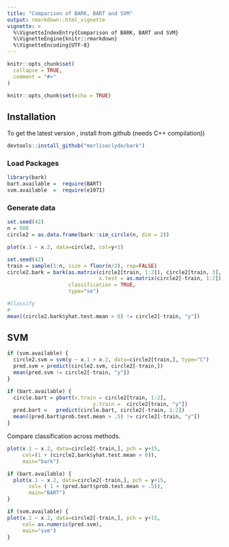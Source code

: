 ```yaml
---
title: "Comparison of BARK, BART and SVM"
output: rmarkdown::html_vignette
vignette: >
  %\VignetteIndexEntry{Comparison of BARK, BART and SVM}
  %\VignetteEngine{knitr::rmarkdown}
  %\VignetteEncoding{UTF-8}
---
```


```r
knitr::opts_chunk$set(
  collapse = TRUE,
  comment = "#>"
)
```



```r
knitr::opts_chunk$set(echo = TRUE)
```

## Installation

To get the latest version , install from github  (needs C++ compilation))

```r
devtools::install_github("merliseclyde/bark")
```

### Load Packages
```r
library(bark)
bart.available =  require(BART)
svm.available  =  require(e1071)
```


### Generate data

```r
set.seed(42)
n = 500
circle2 = as.data.frame(bark::sim_circle(n, dim = 2))

```

```r
plot(x.1 ~ x.2, data=circle2, col=y+1)
```

```r
set.seed(42)
train = sample(1:n, size = floor(n/2), rep=FALSE)
circle2.bark = bark(as.matrix(circle2[train, 1:2]), circle2[train, 3], 
                              x.test = as.matrix(circle2[-train, 1:2]),
                    classification = TRUE,
                    type="se")
```

```r
#Classify
#
mean((circle2.bark$yhat.test.mean > 0) != circle2[-train, "y"])
```

## SVM

```r
if (svm.available) {
  circle2.svm = svm(y ~ x.1 + x.2, data=circle2[train,], type="C")
  pred.svm = predict(circle2.svm, circle2[-train,])
  mean(pred.svm != circle2[-train, "y"])
}

```


```r
if (bart.available) {
  circle.bart = pbart(x.train = circle2[train, 1:2], 
                            y.train =  circle2[train, "y"])
  pred.bart =   predict(circle.bart, circle2[-train, 1:2])
  mean((pred.bart$prob.test.mean > .5) != circle2[-train, "y"])
} 
```

Compare classification across methods.
```r

plot(x.1 ~ x.2, data=circle2[-train,], pch = y+15, 
     col=(1 + (circle2.bark$yhat.test.mean > 0)),
     main="bark")

if (bart.available) {
  plot(x.1 ~ x.2, data=circle2[-train,], pch = y+15, 
       col= ( 1 + (pred.bart$prob.test.mean > .5)), 
       main="BART")
}

if (svm.available) {
plot(x.1 ~ x.2, data=circle2[-train,], pch = y+15, 
     col= as.numeric(pred.svm), 
     main="svm")
}


```

